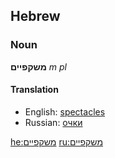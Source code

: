 ==Hebrew==
===Noun===
'''משקפיים''' ''m pl''

====Translation====
*English: [[spectacles]]
*Russian: [[очки]] 
<!--
==Multilingual links== 
*[[Russian]]: משקיעים במשקפיים Хаим и Мишка
-->

[[he:משקפיים]]
[[ru:משקפיים]]